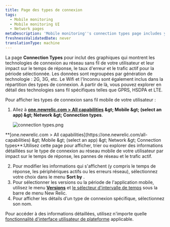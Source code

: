 ```yaml
---
title: Page des types de connexion
tags:
  - Mobile monitoring
  - Mobile monitoring UI
  - Network pages
metaDescription: 'Mobile monitoring''s connection types page includes your mobile wireless connection types and their response time, network failure rate, and traffic.'
freshnessValidatedDate: never
translationType: machine
---
```


La page <DNT>**Connection Types**</DNT> pour <InlinePopover type="mobile" />inclut des graphiques qui montrent les technologies de connexion au réseau sans fil de votre utilisateur et leur impact sur le temps de réponse, le taux d&apos;erreur et le trafic actif pour la période sélectionnée. Les données sont regroupées par génération de technologie : 2G, 3G, etc. Le Wifi et l&apos;Inconnu sont également inclus dans la répartition des types de connexion. À partir de là, vous pouvez explorer en détail des technologies sans fil spécifiques telles que GPRS, HSDPA et LTE.

Pour afficher les types de connexion sans fil mobile de votre utilisateur :

1. Allez à <DNT>**[one.newrelic.com &gt; All capabilities](https://one.newrelic.com/all-capabilities) &amp;gt; Mobile &amp;gt; (select an app) &amp;gt; Network &amp;gt; Connection types**</DNT>.

   <img title="connection types.png" alt="connection types.png" src="/images/mobile_screenshot-full_connection-types-summary.webp" />

<figcaption>
  <DNT>**[one.newrelic.com &gt; All capabilities](https://one.newrelic.com/all-capabilities) &amp;gt; Mobile &amp;gt; (select an app) &amp;gt; Network &amp;gt; Connection types**</DNT>:Utilisez cette page pour afficher, trier ou explorer des informations détaillées sur le type de connexion au réseau mobile de votre utilisateur par impact sur le temps de réponse, les pannes de réseau et le trafic actif.
</figcaption>

2. Pour modifier les informations qui s&apos;affichent (y compris le temps de réponse, les périphériques actifs ou les erreurs réseau), sélectionnez votre choix dans le menu <DNT>**Sort by**</DNT> .
3. Pour sélectionner les versions ou la période de l&apos;application mobile, utilisez le menu [<DNT>**Versions**</DNT>](/docs/mobile-apps/versions) et [le sélecteur d&apos;intervalle de temps](/docs/query-your-data/explore-query-data/dashboards/manage-your-dashboard/#dash-time-picker) sous la barre de menu New Relic.
4. Pour afficher les détails d’un type de connexion spécifique, sélectionnez son nom.

Pour accéder à des informations détaillées, utilisez n&apos;importe quelle [fonctionnalité d&apos;interface utilisateur de plateforme](/docs/new-relic-solutions/new-relic-one/introduction-new-relic-platform) applicable.